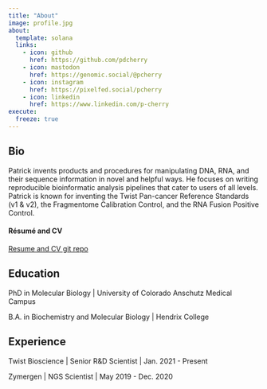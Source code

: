 ```yaml
---
title: "About"
image: profile.jpg
about:
  template: solana
  links:
    - icon: github
      href: https://github.com/pdcherry
    - icon: mastodon
      href: https://genomic.social/@pcherry
    - icon: instagram
      href: https://pixelfed.social/pcherry
    - icon: linkedin
      href: https://www.linkedin.com/p-cherry
execute:
  freeze: true
---
```


## Bio
Patrick invents products and procedures for manipulating DNA, RNA, and their sequence information in novel and helpful ways. He focuses on writing reproducible bioinformatic analysis pipelines that cater to users of all levels. Patrick is known for inventing the Twist Pan-cancer Reference Standards (v1 & v2), the Fragmentome Calibration Control, and the RNA Fusion Positive Control.

#### Résumé and CV
[Resume and CV git repo](https://github.com/pdcherry/cherry-cv-public)

## Education
PhD in Molecular Biology | University of Colorado Anschutz Medical Campus

B.A. in Biochemistry and Molecular Biology | Hendrix College

## Experience
Twist Bioscience | Senior R&D Scientist | Jan. 2021 - Present

Zymergen | NGS Scientist | May 2019 - Dec. 2020